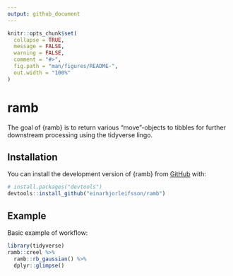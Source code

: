 ```yaml
---
output: github_document
---
```


<!-- README.md is generated from README.Rmd. Please edit that file -->

```r
knitr::opts_chunk$set(
  collapse = TRUE,
  message = FALSE,
  warning = FALSE,
  comment = "#>",
  fig.path = "man/figures/README-",
  out.width = "100%"
)
```

# ramb

<!-- badges: start -->
<!-- badges: end -->

The goal of {ramb} is to return various "move"-objects to tibbles for further downstream processing using the tidyverse lingo.

## Installation

You can install the development version of {ramb} from [GitHub](https://github.com/einarhjorleifsson/ramb) with:

``` r
# install.packages("devtools")
devtools::install_github("einarhjorleifsson/ramb")
```

## Example

Basic example of workflow:

```r
library(tidyverse)
ramb::creel %>% 
  ramb::rb_gaussian() %>% 
  dplyr::glimpse()
```

